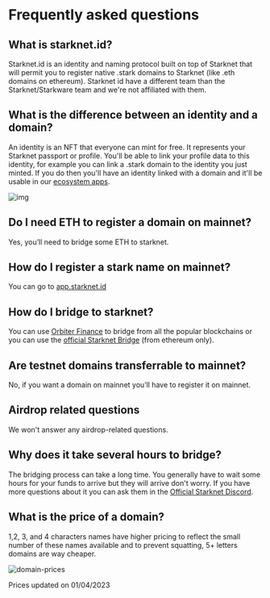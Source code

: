 # Frequently asked questions

## What is starknet.id?

Starknet.id is an identity and naming protocol built on top of Starknet that will permit you to register native .stark domains to Starknet (like .eth domains on ethereum). Starknet id have a different team than the Starknet/Starkware team and we're not affiliated with them.

## What is the difference between an identity and a domain?

An identity is an NFT that everyone can mint for free. It represents your Starknet passport or profile. You'll be able to link your profile data to this identity, for example you can link a .stark domain to the identity you just minted. If you do then you'll have an identity linked with a domain and it'll be usable in our [ecosystem apps](/ecosystem/integrations).

![img](/illustrations/identityVsDomain.webp)

## Do I need ETH to register a domain on mainnet?

Yes, you’ll need to bridge some ETH to starknet.

## How do I register a stark name on mainnet?

You can go to [app.starknet.id](http://app.starknet.id/)

## How do I bridge to starknet?

You can use [Orbiter Finance](https://www.orbiter.finance/?source=Ethereum&dest=Starknet) to bridge from all the popular blockchains or you can use the [official Starknet Bridge](https://starkgate.starknet.io/) (from ethereum only).

## Are testnet domains transferrable to mainnet?

No, if you want a domain on mainnet you’ll have to register it on mainnet.

## Airdrop related questions

We won't answer any airdrop-related questions.

## Why does it take several hours to bridge?

The bridging process can take a long time. You generally have to wait some hours for your funds to arrive but they will arrive don't worry. If you have more questions about it you can ask them in the [Official Starknet Discord](https://discord.com/invite/qypnmzkhbc).

## What is the price of a domain?

1,2, 3, and 4 characters names have higher pricing to reflect the small number of these names available and to prevent squatting, 5+ letters domains are way cheaper.

![domain-prices](public/illustrations/domain-prices.webp)

Prices updated on 01/04/2023
